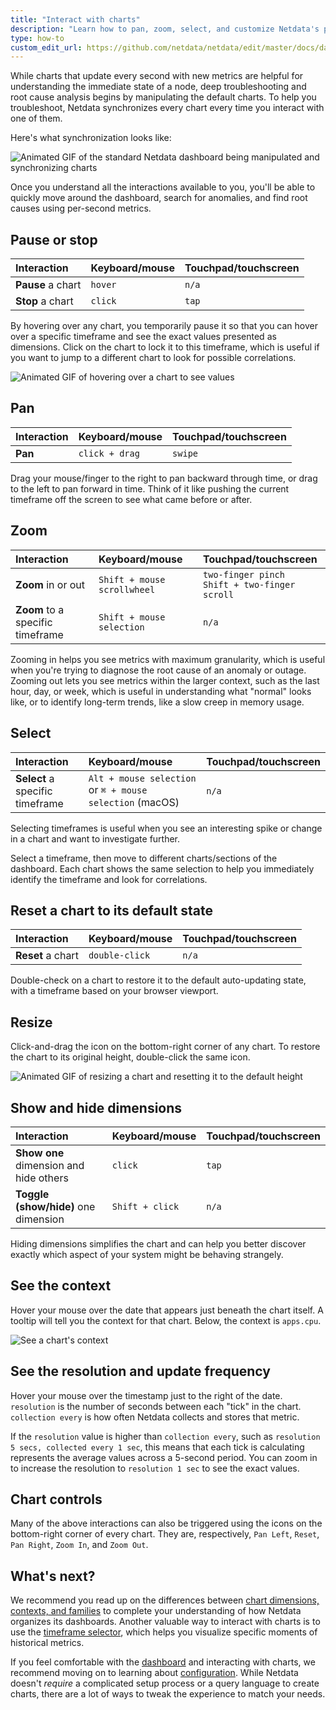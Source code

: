 ```yaml
---
title: "Interact with charts"
description: "Learn how to pan, zoom, select, and customize Netdata's preconfigured charts to help you troubleshooting with real-time, per-second metrics data."
type: how-to
custom_edit_url: https://github.com/netdata/netdata/edit/master/docs/dashboard/interact-charts.mdx
---
```




While charts that update every second with new metrics are helpful for understanding the immediate state of a node, deep
troubleshooting and root cause analysis begins by manipulating the default charts. To help you troubleshoot, Netdata
synchronizes every chart every time you interact with one of them.

Here's what synchronization looks like:

![Animated GIF of the standard Netdata dashboard being manipulated and synchronizing
charts](https://user-images.githubusercontent.com/1153921/80839230-b034a800-8baf-11ea-9cb2-99c1e10f0f85.gif)

Once you understand all the interactions available to you, you'll be able to quickly move around the dashboard, search
for anomalies, and find root causes using per-second metrics.

## Pause or stop

| Interaction       | Keyboard/mouse | Touchpad/touchscreen |
| :---------------- | :------------- | :------------------- |
| **Pause** a chart | `hover`        | `n/a`                |
| **Stop** a chart  | `click`        | `tap`                |

By hovering over any chart, you temporarily pause it so that you can hover over a specific timeframe and see the exact
values presented as dimensions. Click on the chart to lock it to this timeframe, which is useful if you want to jump to
a different chart to look for possible correlations.

![Animated GIF of hovering over a chart to see
values](https://user-images.githubusercontent.com/1153921/62968279-9227dd00-bdbf-11e9-9112-1d21444d0f31.gif)

## Pan

| Interaction | Keyboard/mouse | Touchpad/touchscreen |
| :---------- | :------------- | :------------------- |
| **Pan**     | `click + drag` | `swipe`              |

Drag your mouse/finger to the right to pan backward through time, or drag to the left to pan forward in time. Think of
it like pushing the current timeframe off the screen to see what came before or after.

## Zoom

| Interaction                      | Keyboard/mouse              | Touchpad/touchscreen                                 |
| :------------------------------- | :-------------------------- | :--------------------------------------------------- |
| **Zoom** in or out               | `Shift + mouse scrollwheel` | `two-finger pinch` <br />`Shift + two-finger scroll` |
| **Zoom** to a specific timeframe | `Shift + mouse selection`   | `n/a`                                                |

Zooming in helps you see metrics with maximum granularity, which is useful when you're trying to diagnose the root cause
of an anomaly or outage. Zooming out lets you see metrics within the larger context, such as the last hour, day, or
week, which is useful in understanding what "normal" looks like, or to identify long-term trends, like a slow creep in
memory usage.

## Select

| Interaction                     | Keyboard/mouse                                            | Touchpad/touchscreen |
| :------------------------------ | :-------------------------------------------------------- | :------------------- |
| **Select** a specific timeframe | `Alt + mouse selection` or `⌘ + mouse selection` (macOS) | `n/a`                |

Selecting timeframes is useful when you see an interesting spike or change in a chart and want to investigate further.

Select a timeframe, then move to different charts/sections of the dashboard. Each chart shows the same selection to help
you immediately identify the timeframe and look for correlations.

## Reset a chart to its default state

| Interaction       | Keyboard/mouse | Touchpad/touchscreen |
| :---------------- | :------------- | :------------------- |
| **Reset** a chart | `double-click` | `n/a`                |

Double-check on a chart to restore it to the default auto-updating state, with a timeframe based on your browser
viewport.

## Resize

Click-and-drag the icon on the bottom-right corner of any chart. To restore the chart to its original height,
double-click the same icon.

![Animated GIF of resizing a chart and resetting it to the default
height](https://user-images.githubusercontent.com/1153921/80842459-7d41e280-8bb6-11ea-9488-1bc29f94d7f2.gif)

## Show and hide dimensions

| Interaction                            | Keyboard/mouse  | Touchpad/touchscreen |
| :------------------------------------- | :-------------- | :------------------- |
| **Show one** dimension and hide others | `click`         | `tap`                |
| **Toggle (show/hide)** one dimension   | `Shift + click` | `n/a`                |

Hiding dimensions simplifies the chart and can help you better discover exactly which aspect of your system might be
behaving strangely.

## See the context

Hover your mouse over the date that appears just beneath the chart itself. A tooltip will tell you the context for that
chart. Below, the context is `apps.cpu`.

![See a chart's
context](https://user-images.githubusercontent.com/1153921/114212924-39ec0a00-9917-11eb-9a9e-7e171057b3fd.gif)

## See the resolution and update frequency

Hover your mouse over the timestamp just to the right of the date. `resolution` is the number of seconds between each
"tick" in the chart. `collection every` is how often Netdata collects and stores that metric. 

If the `resolution` value is higher than `collection every`, such as `resolution 5 secs, collected every 1 sec`, this
means that each tick is calculating represents the average values across a 5-second period. You can zoom in to increase
the resolution to `resolution 1 sec` to see the exact values.

## Chart controls

Many of the above interactions can also be triggered using the icons on the bottom-right corner of every chart. They
are, respectively, `Pan Left`, `Reset`, `Pan Right`, `Zoom In`, and `Zoom Out`.

## What's next?

We recommend you read up on the differences between [chart dimensions, contexts, and
families](/docs/dashboard/dimensions-contexts-families) to complete your understanding of how Netdata organizes its
dashboards. Another valuable way to interact with charts is to use the [timeframe
selector](/docs/dashboard/select-timeframes), which helps you visualize specific moments of historical metrics.

If you feel comfortable with the [dashboard](/docs/dashboard/how-dashboard-works) and interacting with charts, we
recommend moving on to learning about [configuration](/docs/configure/nodes). While Netdata doesn't _require_ a
complicated setup process or a query language to create charts, there are a lot of ways to tweak the experience to match
your needs.
